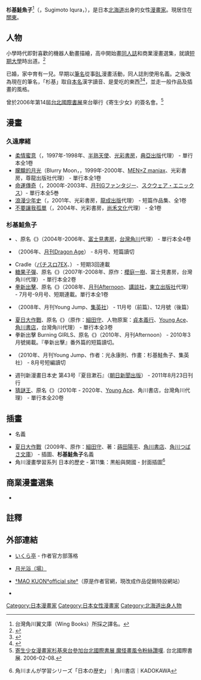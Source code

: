 {{Infobox ACG creator
|name=杉基イクラ
|image name=
|width=
|caption=
|job=漫畫家
|job2=
|romaji=Sugimoto Ikura
|birthname=
|other_name={{lang|ja|くおん摩緒<br />久遠寺摩緒子}}
|nickname=
|foreign_name={{lang|ja|すぎもと いくら}}
|english_name=Iqura Sugimoto
|sex=女
|date of birth=8月17日
|place of birth={{flagicon|Japan}} [[北海道|北海道]][[夕張郡|夕張郡]][[由仁町|由仁町]]
|date of death=
|place of death=
|nationality={{JPN}}
|origin_place=
|residence=
|languages=
|height=
|weight=
|blood_type=A
|spouse=
|parents=
|relatives=
|doujin_circle = 月光浴（場）<ref>'''{{lang|ja|くおん摩緒}}'''時期的同人社團為「月光浴」，'''{{lang|ja|久遠寺摩緒子}}'''則是「月光浴場」。</ref>
|subordinate=
|website=[http://iqulaxxx.blog68.fc2.com/ {{lang|ja|いくら亭}}]
|educate=
|past=
|work=
* [[Variante_寄生少女|Variante 寄生少女]]
* [[糖果子彈|糖果子彈]]
* [[夏日大作戰|夏日大作戰]]
|award=
}}
{{漫畫}}
'''杉基鮭魚子'''<ref>台灣角川翼文庫（Wing Books）所採之譯名。</ref>（{{lang-ja|杉基 イクラ}}，Sugimoto Iqura，{{bd||8月17日|catIdx=Sugimoto Ikura}}），是日本[[北海道|北海道]]出身的女性[[漫畫家|漫畫家]]。現居住在[[关东地方|關東]]。

== 人物 ==
小學時代即對喜歡的機器人動畫描繪，高中開始畫[[同人誌|同人誌]]和商業漫畫選集，就讀[[短期大學|短期大學]]時出道。<ref>{{lang|ja|{{Cite web |url = http://tokyomangalab.com/?interviews=iqwura-sugimoto |title = 杉基イクラ先生インタビュー【ナナマル サンバツ／サマーウォーズ】 |publisher = 東京マンガラボ |accessdate = 2013-03-17 |deadurl = yes |archiveurl = https://web.archive.org/web/20130304074715/http://tokyomangalab.com/?interviews=iqwura-sugimoto |archivedate = 2013-03-04 }}}}</ref>

已婚，家中育有一兒。早期以[[筆名|筆名]]{{nihongo|「久遠摩緒」|くおん摩緒}}從事[[BL_(和製英語)|BL]]漫畫活動，同人誌則使用{{nihongo|「久遠寺摩緒子」|久遠寺摩緒子}}名義。之後改為現在的筆名，「杉基」取自[[本名|本名]]漢字讀音{{nihongo|「sugimoto」|スギモト}}、{{nihongo|「鮭魚子」|{{lang|ja|イクラ}}}}是愛吃的東西<ref>{{lang|ja|{{cite web |url=https://twitter.com/iqura_s/status/105946971042361344 |title=<nowiki>杉基=漢字は違うけど本名。今となっては旧姓。イクラ=好物。</nowiki> |publisher=[[Twitter|Twitter]] |author=@iqura_s（杉基イクラ） |5= |accessdate= |date=2011-08-23 |language= |archive-date=2016-03-06 |archive-url=https://web.archive.org/web/20160306004023/https://twitter.com/iqura_s/status/105946971042361344 |dead-url=no }}}}</ref><ref>{{lang|ja|[http://theinterviews.jp/iqura_s/181368 はい！はいせんせぇ！(｀ ◕ ω ◕)ﾉ PNを変えたのはなんでですかー？]. THE INTERVIEWS. 2011-09-06.}}</ref>，並走一般作品及插畫的風格。

曾於2006年第14屆[[台北國際書展|台北國際書展]]來台舉行《寄生少女》的簽名會。<ref>[http://www.tibe.org.tw/tibe/2006/index.php?language=ch&page_code=press_detail&new_no=166 寄生少女漫畫家杉基來台參加台北國際書展 魔怪畫風令粉絲讚嘆]. 台北國際書展. 2006-02-08.</ref>

== 漫畫 ==
=== 久遠摩緒 ===
* [[柔情蜜意|柔情蜜意]]（{{lang|ja|たのしく なかよく やさしくね}}，1997年-1998年、[[半熟天使|半熟天使]]、[[光彩書房|光彩書房]]，[[典亞出版|典亞出版]]代理） - 單行本全1卷
* [[朦朧的月光|朦朧的月光]]（Blurry Moon，{{lang|ja|ブラリー・ムーン}}，1999年-2000年、[[MEN×Z_maniax|MEN×Z maniax]]、光彩書房，尊龍出版社代理） - 單行本全1卷
* [[命運傳奇|命運傳奇]]（{{lang|ja|テイルズ オブ デスティニー}}，2000年-2003年、[[月刊Gファンタジー|月刊Gファンタジー]]、[[スクウェア・エニックス|スクウェア・エニックス]]）- 單行本全5巻
* [[浪漫少年史|浪漫少年史]]（{{lang|ja|恋せよ*少年}}，2001年、光彩書房，[[龍成出版|龍成出版]]代理） - 短篇作品集、全1卷
* [[不要讓我孤單|不要讓我孤單]]（{{lang|ja|ひとりにしないでね}}，2004年、光彩書房，[[尚禾文化|尚禾文化]]代理） - 全1卷

=== 杉基鮭魚子 ===
* {{link-ja|Variante 寄生少女|Variante -ヴァリアンテ-}}、原名《{{lang|ja|Variante -ヴァリアンテ-}}》（2004年-2006年、[[富士見書房|富士見書房]]，[[台灣角川|台灣角川]]代理） - 單行本全4卷
* {{lang|ja|冥土in HEAVEN!}}（2006年、[[月刊Dragon_Age|月刊Dragon Age]]） - 8月号、短篇讀切
* Cradle（[[パチスロ7EX|パチスロ7EX]]、{{link-ja|辰巳出版|辰巳出版}}） - 短期3回連載
* [[糖果子彈|糖果子彈]]、原名《{{lang|ja|砂糖菓子の弾丸は撃ちぬけない}}》（2007年-2008年、原作：[[櫻庭一樹|櫻庭一樹]]、富士見書房，台灣角川代理） - 單行本全2卷
* [[拳新出擊|拳新出擊]]、原名《{{lang|ja|もえタイ}}》（2008年、[[月刊Afternoon|月刊Afternoon]]、[[講談社|講談社]]，[[東立出版社|東立出版社]]代理） - 7月号-9月号、短期連載。單行本全1卷
* {{lang|ja|高橋待ち}}（2008年、月刊Young Jump、[[集英社|集英社]]） - 11月号（前篇）、12月號（後篇）
* [[夏日大作戰|夏日大作戰]]、原名《{{lang|ja|サマーウォーズ}}》（原作：[[細田守|細田守]]、人物原案：[[貞本義行|貞本義行]]、[[Young_Ace|Young Ace]]、[[角川書店|角川書店]]，台灣角川代理） - 單行本全3卷
* 拳新出擊 Burning GIRLS、原名《{{lang|ja|もえタイ Burning GIRLS}}》（2010年、月刊Afternoon） - 2010年3月號揭載。『拳新出擊』番外篇的短篇讀切。
* {{lang|ja|サインズSigns}}（2010年、月刊Young Jump、作者：光永康則、作畫：杉基鮭魚子、集英社） - 8月号短編讀切
* 週刊新漫畫日本史 第43号『夏目漱石』（[[朝日新聞出版|朝日新聞出版]]） - 2011年8月23日刊行
* [[猜謎王|猜謎王]]、原名《{{lang|ja|ナナマル サンバツ}}》（2010年 - 2020年、[[Young_Ace|Young Ace]]、角川書店，台灣角川代理） - 單行本全20卷

== 插畫 ==
* {{lang|ja|[[テイルズ_オブ_デスティニー|テイルズ オブ デスティニー]] [[4コママンガ劇場|4コママンガ劇場]]第1・2巻 - 表紙イラスト
* [[スーパーコミック劇場|スーパーコミック劇場]] Vol.30 [[スターオーシャン_セカンドストーリー|スターオーシャン セカンドストーリー]]第5巻 - [[表紙|表紙]][[イラスト|イラスト]]
* [[スーパーコミック劇場|スーパーコミック劇場]] Vol.35 [[テイルズ_オブ_デスティニー|テイルズ オブ デスティニー]]第2巻 - 表紙イラスト
* [[スーパーコミック劇場|スーパーコミック劇場]] Vol.59 [[テイルズ_オブ_デスティニー2|テイルズ オブ デスティニー2]]第1巻 - 表紙イラスト
* [[陰陽師の花嫁|陰陽師の花嫁]]（2008年、[[あすか_(作家)|あすか]]著、[[オークラ出版|オークラ出版]]、[[プリズム文庫|プリズム文庫]]） - [[挿絵|挿絵]]、'''くおん摩緒'''}}名義
* [[夏日大作戰|夏日大作戰]]（2009年、原作：[[細田守|細田守]]、著：[[蒔田陽平|蒔田陽平]]、[[角川書店|角川書店]]、[[角川つばさ文庫|角川つばさ文庫]]） - 插圖、'''杉基鮭魚子'''名義
* 角川漫畫學習系列 日本的歷史 - 第11集：黒船與開國 - 封面插圖<ref>{{ja icon}} 角川まんが学習シリーズ「日本の歴史」｜角川書店｜KADOKAWA</ref>

== 商業漫畫選集 ==
* {{lang|ja|魅惑のマーボーカレー
* 愛されし英雄…?}}

== 註釋 ==
{{Reflist|2}}

== 外部連結 ==
*{{ja}}[http://iqulaxxx.blog68.fc2.com/ いくら亭] {{Wayback|url=http://iqulaxxx.blog68.fc2.com/ |date=20200213162600 }} - 作者官方部落格
*{{ja}}[https://web.archive.org/web/20070424212020/http://www.diana.dti.ne.jp/~gekkoh/ 月光浴（場）]
*{{ja}}[https://web.archive.org/web/20130912081240/http://www.myagent.ne.jp/~iqura666/ †MAO KUON†official site†]（原是作者官網，現改成作品促銷特設網站）
*{{ja}}{{twitter|iqura_s}}

{{Normdaten}}
{{DEFAULTSORT:Sugimoto Ikura}}
[[Category:日本漫畫家|Category:日本漫畫家]]
[[Category:日本女性漫畫家|Category:日本女性漫畫家]]
[[Category:北海道出身人物|Category:北海道出身人物]]